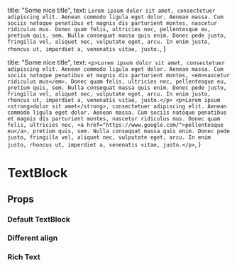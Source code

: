 
  title: "Some nice title",
  text: `Lorem ipsum dolor sit amet, consectetuer adipiscing elit. Aenean
          commodo ligula eget dolor. Aenean massa. Cum sociis natoque penatibus
          et magnis dis parturient montes, nascetur ridiculus mus. Donec quam
          felis, ultricies nec, pellentesque eu, pretium quis, sem. Nulla
          consequat massa quis enim. Donec pede justo, fringilla vel, aliquet
          nec, vulputate eget, arcu. In enim justo, rhoncus ut, imperdiet a,
          venenatis vitae, justo.`,
}

  title: "Some nice title",
  text: `<p>Lorem ipsum dolor sit amet, consectetuer adipiscing elit. Aenean
          commodo ligula eget dolor. Aenean massa. Cum sociis natoque penatibus
          et magnis dis parturient montes, <em>nascetur ridiculus mus</em>. Donec quam
          felis, ultricies nec, pellentesque eu, pretium quis, sem. Nulla
          consequat massa quis enim. Donec pede justo, fringilla vel, aliquet
          nec, vulputate eget, arcu. In enim justo, rhoncus ut, imperdiet a,
          venenatis vitae, justo.</p>
          <p>Lorem ipsum <strong>dolor sit amet</strong>, consectetuer adipiscing elit. Aenean
          commodo ligula eget dolor. Aenean massa. Cum sociis natoque penatibus
          et magnis dis parturient montes, nascetur ridiculus mus. Donec quam
          felis, ultricies nec, <a href="https://www.google.com/">pellentesque eu</a>, pretium quis, sem. Nulla
          consequat massa quis enim. Donec pede justo, fringilla vel, aliquet
          nec, vulputate eget, arcu. In enim justo, rhoncus ut, imperdiet a,
          venenatis vitae, justo.</p>`,
}

<Meta title='blocks/TextBlock' component={TextBlock} />

# TextBlock

## Props

<ArgsTable of={TextBlock} />

### Default TextBlock

<Canvas>
  <Story name='Default'>
    <Section>
      <TextBlock {...data} />
    </Section>
  </Story>
</Canvas>

### Different align

<Canvas>
  <Story name='Different align'>
    <Section>
      <TextBlock {...data} align='center' />
    </Section>
  </Story>
</Canvas>

### Rich Text

<Canvas>
  <Story name='Rich Text'>
    <Section>
      <TextBlock {...richTextData} />
    </Section>
  </Story>
</Canvas>
